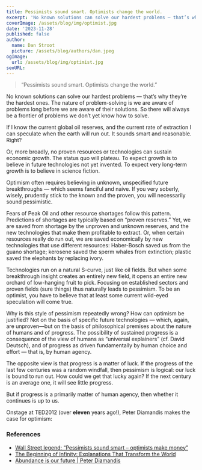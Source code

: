 ```yaml
---
title: Pessimists sound smart. Optimists change the world.
excerpt: 'No known solutions can solve our hardest problems — that’s why they’re the hardest ones. The nature of problem-solving is we are aware of problems long before we are aware of their solutions. So there will always be a frontier of problems we don’t yet know how to solve.'
coverImage: /assets/blog/img/optimist.jpg
date: '2023-11-28'
published: false
author:
  name: Dan Stroot
  picture: /assets/blog/authors/dan.jpeg
ogImage:
  url: /assets/blog/img/optimist.jpg
seoURL:
---
```


> “Pessimists sound smart. Optimists change the world.”

No known solutions can solve our hardest problems — that’s why they’re the hardest ones. The nature of problem-solving is we are aware of problems long before we are aware of their solutions. So there will always be a frontier of problems we don’t yet know how to solve.

If I know the current global oil reserves, and the current rate of extraction I can speculate when the earth will run out. It sounds smart and reasonable. Right?

Or, more broadly, no proven resources or technologies can sustain economic growth. The status quo will plateau. To expect growth is to believe in future technologies not yet invented. To expect very long-term growth is to believe in science fiction.

Optimism often requires believing in unknown, unspecified future breakthroughs — which seems fanciful and naive. If you very soberly, wisely, prudently stick to the known and the proven, you will necessarily sound pessimistic.

Fears of Peak Oil and other resource shortages follow this pattern. Predictions of shortages are typically based on “proven reserves.” Yet, we are saved from shortage by the unproven and unknown reserves, and the new technologies that make them profitable to extract. Or, when certain resources really do run out, we are saved economically by new technologies that use different resources: Haber-Bosch saved us from the guano shortage; kerosene saved the sperm whales from extinction; plastic saved the elephants by replacing ivory.

Technologies run on a natural S-curve, just like oil fields. But when some breakthrough insight creates an entirely new field, it opens an entire new orchard of low-hanging fruit to pick. Focusing on established sectors and proven fields (sure things) thus naturally leads to pessimism. To be an optimist, you have to believe that at least some current wild-eyed speculation will come true.

Why is this style of pessimism repeatedly wrong? How can optimism be justified? Not on the basis of specific future technologies — which, again, are unproven—but on the basis of philosophical premises about the nature of humans and of progress. The possibility of sustained progress is a consequence of the view of humans as “universal explainers” (cf. David Deutsch), and of progress as driven fundamentally by human choice and effort — that is, by human agency.

The opposite view is that progress is a matter of luck. If the progress of the last few centuries was a random windfall, then pessimism is logical: our luck is bound to run out. How could we get that lucky again? If the next century is an average one, it will see little progress.

But if progress is a primarily matter of human agency, then whether it continues is up to us.

Onstage at TED2012 (over **eleven** years ago!), Peter Diamandis makes the case for optimism:

<YouTube link="https://youtu.be/BltRufe5kkI" />

### References

- [Wall Street legend: “Pessimists sound smart – optimists make money”](https://www.warpnews.org/premium-content/wall-street-legend-pessimists-sound-smart-optimists-make-money/)
- [The Beginning of Infinity: Explanations That Transform the World](https://www.amazon.com/Beginning-Infinity-Explanations-Transform-World-ebook/dp/B005DXR5ZC/ref=sr_1_1?crid=POTFWGMQOMII&keywords=beginnings+of+infinity&qid=1702414158&sprefix=beginnings+of+infinity%2Caps%2C136&sr=8-1)
- [Abundance is our future | Peter Diamandis](https://www.youtube.com/watch?v=BltRufe5kkI)
